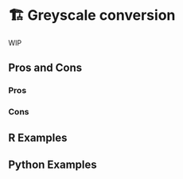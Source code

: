 # 🏗️ Greyscale conversion {#sec-image-grayscale}

WIP

## Pros and Cons

### Pros

### Cons

## R Examples

## Python Examples

